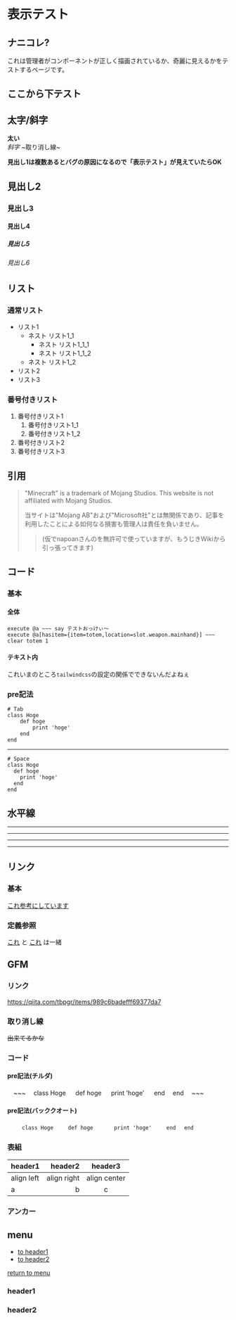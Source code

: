 # 表示テスト
## ナニコレ?
これは管理者がコンポーネントが正しく描画されているか、奇麗に見えるかをテストするページです。

## ここから下テスト

## 太字/斜字
**太い**  
*斜字*
~取り消し線~

**見出し1は複数あるとバグの原因になるので「表示テスト」が見えていたらOK**
## 見出し2
### 見出し3
#### 見出し4
##### 見出し5
###### 見出し6

## リスト
### 通常リスト
- リスト1
    - ネスト リスト1_1
        - ネスト リスト1_1_1
        - ネスト リスト1_1_2
    - ネスト リスト1_2
- リスト2
- リスト3

### 番号付きリスト
1. 番号付きリスト1
    1. 番号付きリスト1_1
    1. 番号付きリスト1_2
1. 番号付きリスト2
1. 番号付きリスト3

## 引用
> "Minecraft" is a trademark of Mojang Studios. This website is not affiliated with Mojang Studios.
> 
> 当サイトは"Mojang AB"および"Microsoft社"とは無関係であり、記事を利用したことによる如何なる損害も管理人は責任を負いません。
>> (仮でnapoanさんのを無許可で使っていますが、もうじきWikiから引っ張ってきます)

## コード
### 基本
#### 全体
```
execute @a ~~~ say テストおっけぃ～
execute @a[hasitem={item=totem,location=slot.weapon.mainhand}] ~~~ clear totem 1
```
#### テキスト内
これいまのところ`tailwindcss`の設定の関係でできないんだよねぇ


### pre記法
    # Tab
    class Hoge
        def hoge
            print 'hoge'
        end
    end

---

    # Space
    class Hoge
      def hoge
        print 'hoge'
      end
    end

## 水平線

***

___

---

*    *    *

## リンク
### 基本
[これ参考にしています](https://qiita.com/tbpgr/items/989c6badefff69377da7)

### 定義参照
[これ][article]
と
[これ][article]
は一緒

[article]: https://qiita.com/tbpgr/items/989c6badefff69377da7

## GFM
### リンク
https://qiita.com/tbpgr/items/989c6badefff69377da7

### 取り消し線
~~出来てるかな~~

### コード
#### pre記法(チルダ)
　~~~
　class Hoge
　  def hoge
　    print 'hoge'
　  end
　end
　~~~

#### pre記法(バッククオート)
　```
　class Hoge
　  def hoge
　    print 'hoge'
　  end
　end
　```

### 表組
|header1|header2|header3|
|:--|--:|:--:|
|align left|align right|align center|
|a|b|c|

### アンカー
## menu
* [to header1](#header1)
* [to header2](#header2)

<!-- some long code -->

[return to menu](#menu)
### header1
### header2